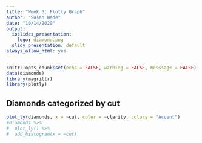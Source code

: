```yaml
---
title: "Week 3: Plotly Graph"
author: "Susan Wade"
date: "10/14/2020"
output:
  ioslides_presentation:
    logo: diamond.png
  slidy_presentation: default
always_allow_html: yes
---
```


```r
knitr::opts_chunk$set(echo = FALSE, warning = FALSE, messsage = FALSE)
data(diamonds)
library(magrittr)
library(plotly)
```

## Diamonds categorized by cut

```r
plot_ly(diamonds, x = ~cut, color = ~clarity, colors = "Accent")
#diamonds %>%
#  plot_ly() %>% 
#  add_histogram(x = ~cut)
```

